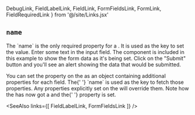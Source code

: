   DebugLink, FieldLabelLink, FieldLink, FormFieldsLink, FormLink,
  FieldRequiredLink
} from '@/site/Links.jsx'

## `name`

<Split>
  The `name` is the only required property for a <FieldLink/>.
  It is used as the key to set the <FormLink/> value.

  <TryItOut>
    Enter some text in the input field.  The <DebugLink/> component is
    included in this example to show the form data as it&apos;s being
    set.  Click on the &quot;Submit&quot; button and you&apos;ll see
    an alert showing the data that would be submitted.
  </TryItOut>
</Split>

<Example
  Component={Name}
  code={NameSrc}
  caption="name"
  expand
/>

<Split>
  You can set the <FormFieldsLink/> property on the <FormLink/> as an
  object containing additional properties for each field.  The{' '}
  `name` is used as the key to fetch those properties.
  Any properties explicitly set on the <FieldLink/> will override them.

  <Suggest>
    Note how the <FieldLink/> has now got a <FieldLabelLink/> and the{' '}
    <FieldRequiredLink/> property is set.
  </Suggest>
</Split>

<Example
  Component={FormFields}
  code={FormFieldsSrc}
  caption="Form fields" expand
/>

<SeeAlso
  links={[
    FieldLabelLink,
    FormFieldsLink
  ]}
/>
